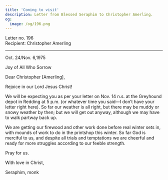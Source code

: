 ```yaml
---
title: 'Coming to visit'
description: Letter from Blessed Seraphim to Christopher Amerling.
og:
  image: /og/196.png
---
```


<div style={{textAlign:'right', fontFamily:'monospace'}}>Letter no. 196</div>
<div style={{textAlign:'left', fontFamily:'monospace'}}>Recipient: Christopher Amerling</div>

---

Oct. 24/Nov. 6,1975

Joy of All Who Sorrow

Dear Christopher [Amerling],

Rejoice in our Lord Jesus Christ!

We will be expecting you as per your letter on Nov. 14 n.s. at the Greyhound depot in Redding at 5 p.m. (or whatever time you said—I don’t have your letter right here). So far our weather is all right, but there may be muddy or snowy weather by then; but we will get out anyway, although we may have to walk partway back up.

We are getting our firewood and other work done before real winter sets in, with mounds of work to do in the printshop this winter. So far God is merciful to us, and despite all trials and temptations we are cheerful and ready for more struggles according to our feeble strength.

Pray for us.

With love in Christ,

Seraphim, monk